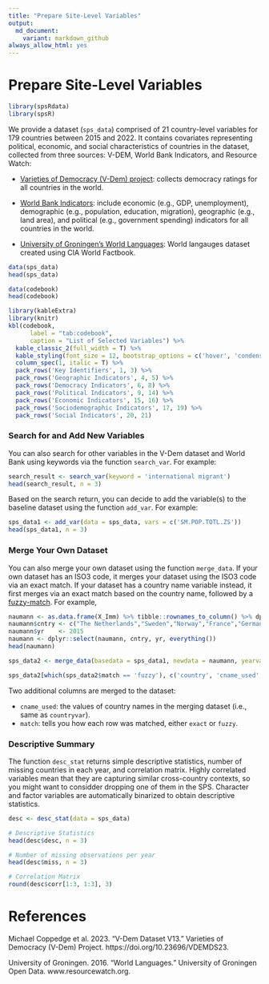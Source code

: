 ```yaml
---
title: "Prepare Site-Level Variables"
output: 
  md_document:
    variant: markdown_github
always_allow_html: yes
---
```


# Prepare Site-Level Variables

```r
library(spsRdata)
library(spsR)
```

We provide a dataset (`sps_data`) comprised of 21 country-level variables for 179 countries between 2015 and 2022. It contains covariates representing political, economic, and social characteristics of countries in the dataset, collected from three sources: V-DEM, World Bank Indicators, and Resource Watch: 

* [Varieties of Democracy (V-Dem) project](https://v-dem.net/data/the-v-dem-dataset): collects democracy ratings for all countries in the world.

* [World Bank Indicators](https://datahelpdesk.worldbank.org/knowledgebase/articles/889392-about-the-indicators-api-documentation): include economic (e.g., GDP, unemployment), demographic (e.g., population, education, migration), geographic (e.g., land area), and political (e.g., government spending) indicators for all countries in the world. 

* [University of Groningen's World Languages](https://resourcewatch.org/data/explore/soc_071_world_languages?section=Discover&selectedCollection=&zoom=3&lat=0&lng=0&pitch=0&bearing=0&basemap=dark&labels=light&layers=%255B%257B%2522dataset%2522%253A%252220662342-dcdd-4a42-9f58-bcc80217de71%2522%252C%2522opacity%2522%253A1%252C%2522layer%2522%253A%2522f2d76e6b-060d-4dc9-83ea-284bef6b2aae%2522%257D%255D&aoi=&page=1&sort=most-viewed&sortDirection=-1): World langauges dataset created using CIA World Factbook.

 <!-- Add text describing data and codebook -->

```r
data(sps_data)
head(sps_data)

data(codebook)
head(codebook)
```
<!-- need to check if tidyverse is needed elsewher -->

```r
library(kableExtra)
library(knitr)
kbl(codebook,
      label = "tab:codebook",
      caption = "List of Selected Variables") %>%
  kable_classic_2(full_width = T) %>%
  kable_styling(font_size = 12, bootstrap_options = c('hover', 'condensed')) %>%
  column_spec(1, italic = T) %>%
  pack_rows('Key Identifiers', 1, 3) %>%
  pack_rows('Geographic Indicators', 4, 5) %>%
  pack_rows('Democracy Indicators', 6, 8) %>%
  pack_rows('Political Indicators', 9, 14) %>%
  pack_rows('Economic Indicators', 15, 16) %>%
  pack_rows('Sociodemographic Indicators', 17, 19) %>%
  pack_rows('Social Indicators', 20, 21)
```


### Search for and Add New Variables

You can also search for other variables in the V-Dem dataset and World Bank using keywords via the function ``search_var``. For example:

```r
search_result <- search_var(keyword = 'international migrant')
head(search_result, n = 3)
```

Based on the search return, you can decide to add the variable(s) to the baseline dataset using the function ``add_var``. For example:

```r
sps_data1 <- add_var(data = sps_data, vars = c('SM.POP.TOTL.ZS'))
head(sps_data1, n = 3)
```

### Merge Your Own Dataset {.tabset .tabset-dropdown}

You can also merge your own dataset using the function ``merge_data``. If your own dataset has an ISO3 code, it merges your dataset using the ISO3 code via an exact match. If your dataset has a country name variable instead, it first merges via an exact match based on the country name, followed by a [fuzzy-match](https://github.com/dgrtwo/fuzzyjoin). For example, 

<!-- Re-create with ESS dataset with country and year already created -->

```r
naumann <- as.data.frame(X_Imm) %>% tibble::rownames_to_column() %>% dplyr::select(-GDP, -Unemp., -Immigration, -rowname) %>% dplyr::rename_all(tolower) 
naumann$cntry <- c("The Netherlands","Sweden","Norway","France","Germany","Bellgium","Denmark","Finland","Ireland","Slovenia","Spain","Switzerland","Austria","Czech","United Kingdom")
naumann$yr    <- 2015
naumann <- dplyr::select(naumann, cntry, yr, everything())
head(naumann)
```

<!-- Simplify the code in presenting the merged result -->
```r
sps_data2 <- merge_data(basedata = sps_data1, newdata = naumann, yearvar = 'yr', countryvar = 'cntry', iso = FALSE)

sps_data2[which(sps_data2$match == 'fuzzy'), c('country', 'cname_used', 'match')]
```

Two additional columns are merged to the dataset:

* `cname_used`: the values of country names in the merging dataset (i.e., same as `countryvar`).
* `match`: tells you how each row was matched, either `exact` or `fuzzy`. 

### Descriptive Summary

The function ``desc_stat`` returns simple descriptive statistics, number of missing countries in each year, and correlation matrix. Highly correlated variables mean that they are capturing similar cross-country contexts, so you might want to considder dropping one of them in the SPS. Character and factor variables are automatically binarized to obtain descriptive statistics.

```r
desc <- desc_stat(data = sps_data)
```

<!-- Update the presentation, remove knitrExtra, try to use base R-->

```r
# Descriptive Statistics
head(desc$desc, n = 3)

# Number of missing observations per year
head(desc$miss, n = 3)

# Correlation Matrix
round(desc$corr[1:3, 1:3], 3)
```

<!-- ### Creating a Map PASS ON TO SPSR --> 

<!-- For your selected countries, you can also use the function ``sps_map`` to create a world plot to show heterogeneity in selected covariates. For example, -->

<!-- ```{r, fig.fullwidth = TRUE, fig.width = 9, fig.height = 5} -->
<!-- sps_data2$target <- as.numeric(sps_data2$region %in% c('Europe & Central Asia', 'Latin America & Caribbean', 'North America')) -->
<!-- map <- sps_map(data = sps_data2,  -->
<!--                targetvar = 'target', -->
<!--                countryvar = 'iso3',  -->
<!--                countrysps = c('MEX', 'PRY', 'BOL', 'USA', 'FRA', 'NOR', 'HUN')) -->
<!-- map -->
<!-- ``` -->

# References

Michael Coppedge et al. 2023. “V-Dem Dataset V13.” Varieties of Democracy (V-Dem) Project. https://doi.org/10.23696/VDEMDS23.

University of Groningen. 2016. “World Languages.” University of Groningen Open Data. www.resourcewatch.org.
